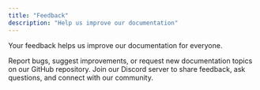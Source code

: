 ```yaml
---
title: "Feedback"
description: "Help us improve our documentation"
---
```


Your feedback helps us improve our documentation for everyone.

<CardGroup cols={2}>
  <Card title="Via Github" icon="github" href="https://github.com/Keywords-AI/Keywords-AI-Docs/issues">
    Report bugs, suggest improvements, or request new documentation topics on our GitHub repository.
  </Card>
  
  <Card title="Via Discord" icon="discord" href="https://discord.gg/swF9Wat3">
    Join our Discord server to share feedback, ask questions, and connect with our community.
  </Card>
</CardGroup>